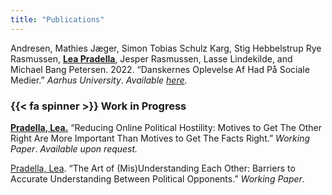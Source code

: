 ```yaml
---
title: "Publications"
---
```


Andresen, Mathies Jæger, Simon Tobias Schulz Karg, Stig Hebbelstrup Rye Rasmussen, [**Lea Pradella**]{.underline}, Jesper Rasmussen, Lasse Lindekilde, and Michael Bang Petersen. 2022. "Danskernes Oplevelse Af Had På Sociale Medier." *Aarhus University*. *Available [here](https://pure.au.dk/portal/files/271291115/Danskernes_oplevelse_af_had_pa_de_sociale_medier_Rapport_Aarhus_Universitet_.pdf).*

### {{< fa spinner >}} Work in Progress

[**Pradella, Lea.**]{.underline} "Reducing Online Political Hostility: Motives to Get The Other Right Are More Important Than Motives to Get The Facts Right." *Working Paper*. *Available upon request.*

[Pradella, Lea]{.underline}. "The Art of (Mis)Understanding Each Other: Barriers to Accurate Understanding Between Political Opponents." *Working Paper*.
